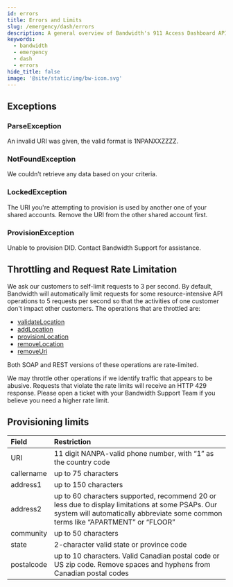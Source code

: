 ```yaml
---
id: errors
title: Errors and Limits
slug: /emergency/dash/errors
description: A general overview of Bandwidth's 911 Access Dashboard API Errors
keywords:
  - bandwidth
  - emergency
  - dash
  - errors
hide_title: false
image: '@site/static/img/bw-icon.svg'
---
```


## Exceptions

### ParseException

An invalid URI was given, the valid format is 1NPANXXZZZZ.

### NotFoundException

We couldn’t retrieve any data based on your criteria.

### LockedException

The URI you're attempting to provision is used by another one of your shared accounts. Remove the URI from the other shared account first.

### ProvisionException

Unable to provision DID. Contact Bandwidth Support for assistance.

## Throttling and Request Rate Limitation

We ask our customers to self-limit requests to 3 per second. By default, Bandwidth will automatically limit requests for some resource-intensive API operations to 5 requests per second so that the activities of one customer don't impact other customers. The operations that are throttled are:

  * [validateLocation](apis/dash#operation/validateLocation/)
  * [addLocation](apis/dash#operation/addLocation/)
  * [provisionLocation](apis/dash#operation/provisionLocation/)
  * [removeLocation](apis/dash#operation/removeLocation/)
  * [removeUri](apis/dash#operation/removeUri/)

Both SOAP and REST versions of these operations are rate-limited.

We may throttle other operations if we identify traffic that appears to be abusive. Requests that violate the rate limits will receive an HTTP 429 response. Please open a ticket with your Bandwidth Support Team if you believe you need a higher rate limit.

## Provisioning limits

| Field | Restriction |
|:------|:------------|
| URI | 11 digit NANPA-valid phone number, with “1” as the country code |
| callername | up to 75 characters |
| address1 | up to 150 characters |
| address2 |up to 60 characters supported, recommend 20 or less due to display limitations at some PSAPs. Our system will automatically abbreviate some common terms like “APARTMENT” or “FLOOR” |
| community | up to 50 characters |
| state | 2-character valid state or province code |
| postalcode | up to 10 characters. Valid Canadian postal code or US zip code. Remove spaces and hyphens from Canadian postal codes |
